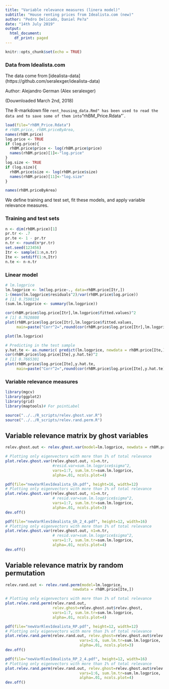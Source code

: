 ---
title: "Variable relevance measures (linera model)"
subtitle: "House renting prices from Idealista.com (new)"
author: "Pedro Delicado, Daniel Pe?a"
date: "14th July 2019"
output:
  html_document:
    df_print: paged
---



```{r setup, include=FALSE}
knitr::opts_chunk$set(echo = TRUE)
```

### Data from Idealista.com 


The data come from [idealista-data] (https://github.com/seralexger/idealista-data)

Author: Alejandro German (Alex seralexger)

(Douwnloaded March 2nd, 2018)

The R-markdown file `rent_housing_data.Rmd" has been used to read the data and to save some of them into `"rhBM_Price.Rdata"`.

```{r}
load(file="rhBM_Price.Rdata") 
# rhBM.price, rhBM.priceByArea,
names(rhBM.price)
log.price <- TRUE
if (log.price){
  rhBM.price$price <- log(rhBM.price$price)
  names(rhBM.price)[1]<-"log.price"
} 
log.size <- TRUE
if (log.size){
  rhBM.price$size <- log(rhBM.price$size)
  names(rhBM.price)[11]<-"log.size"
} 
```

```{r}
names(rhBM.priceByArea)
```

We define training and test set, fit these models, and apply variable relevance measures.

### Training and test sets

```{r}
n <- dim(rhBM.price)[1]
pr.tr <- .7
pr.te <- 1 - pr.tr
n.tr <- round(n*pr.tr)
set.seed(123456)
Itr <- sample(1:n,n.tr)
Ite <- setdiff(1:n,Itr)
n.te <- n-n.tr 
```

### Linear model

```{r}
# lm.logprice
lm.logprice <- lm(log.price~., data=rhBM.price[Itr,])
1-(mean(lm.logprice$residuals^2)/var(rhBM.price$log.price))
# [1] 0.7590134
(sum.lm.logprice <- summary(lm.logprice))

``` 
```{r}
cor(rhBM.price$log.price[Itr],lm.logprice$fitted.values)^2
# [1] 0.7620808
plot(rhBM.price$log.price[Itr],lm.logprice$fitted.values,
     main=paste("Corr^2=",round(cor(rhBM.price$log.price[Itr],lm.logprice$fitted.values)^2,2)))

plot(lm.logprice)
```


```{r}
# Predicting in the test sample
y.hat.te <- as.numeric( predict(lm.logprice, newdata = rhBM.price[Ite,]) )
cor(rhBM.price$log.price[Ite],y.hat.te)^2
# [1] 0.7665301
plot(rhBM.price$log.price[Ite],y.hat.te,
     main=paste("Corr^2=",round(cor(rhBM.price$log.price[Ite],y.hat.te)^2,2)))

```

### Variable relevance measures

```{r}
library(mgcv)
library(ggplot2)
library(grid)
library(maptools)# For pointLabel

source("../../R_scripts/relev.ghost.var.R")
source("../../R_scripts/relev.rand.perm.R")
```

## Variable relevance matrix by ghost variables

```{r, fig.height=14, fig.width=14}
relev.ghost.out <- relev.ghost.var(model=lm.logprice, newdata = rhBM.price[Ite,],                            func.model.ghost.var= lm)
```


```{r final.graf.Gh, fig.height=14, fig.width=14}
# Plotting only eigenvectors with more than 1% of total relevance
plot.relev.ghost.var(relev.ghost.out, n1=n.tr,
                     #resid.var=sum.lm.logprice$sigma^2,
                     vars=1:7, sum.lm.tr=sum.lm.logprice,
                     alpha=.01, ncols.plot=4)
```

```{r final.graf.Gh.pdf, eval=FALSE}
pdf(file="newVarRlevIdealista_Gh.pdf", height=16, width=12)
# Plotting only eigenvectors with more than 1% of total relevance
plot.relev.ghost.var(relev.ghost.out, n1=n.tr,
                     # resid.var=sum.lm.logprice$sigma^2,
                     vars=1:7, sum.lm.tr=sum.lm.logprice,
                     alpha=.01, ncols.plot=3)
dev.off()
```

```{r final.graf.Gh.pdf.slides, eval=FALSE}
pdf(file="newVarRlevIdealista_Gh_2_4.pdf", height=12, width=16)
# Plotting only eigenvectors with more than 1% of total relevance
plot.relev.ghost.var(relev.ghost.out, n1=n.tr,
                     # resid.var=sum.lm.logprice$sigma^2,
                     vars=1:7, sum.lm.tr=sum.lm.logprice,
                     alpha=.01, ncols.plot=4)
dev.off()
```
## Variable relevance matrix by random permutation

```{r}
relev.rand.out <- relev.rand.perm(model=lm.logprice, 
                              newdata = rhBM.price[Ite,])
```

```{r final.graf.rp, fig.height=14, fig.width=14}
# Plotting only eigenvectors with more than 1% of total relevance
plot.relev.rand.perm(relev.rand.out,
                     relev.ghost=relev.ghost.out$relev.ghost,
                     vars=1:7, sum.lm.tr=sum.lm.logprice,
                     alpha=.01, ncols.plot=4)
```


```{r final.graf.RP.pdf, eval=FALSE}
pdf(file="newVarRlevIdealista_RP.pdf", height=12, width=12)
# Plotting only eigenvectors with more than 1% of total relevance
plot.relev.rand.perm(relev.rand.out, relev.ghost=relev.ghost.out$relev.ghost,
                                 vars=1:6, sum.lm.tr=sum.lm.logprice,
                                 alpha=.01, ncols.plot=3)
dev.off()
```
```{r final.graf.RP.pdf.slides, eval=FALSE}
pdf(file="newVarRlevIdealista_RP_2_4.pdf", height=12, width=16)
# Plotting only eigenvectors with more than 1% of total relevance
plot.relev.rand.perm(relev.rand.out, relev.ghost=relev.ghost.out$relev.ghost,
                                 vars=1:6, sum.lm.tr=sum.lm.logprice,
                                 alpha=.01, ncols.plot=4)
dev.off()
```
